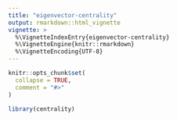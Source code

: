 ```yaml
---
title: "eigenvector-centrality"
output: rmarkdown::html_vignette
vignette: >
  %\VignetteIndexEntry{eigenvector-centrality}
  %\VignetteEngine{knitr::rmarkdown}
  %\VignetteEncoding{UTF-8}
---
```


```r
knitr::opts_chunk$set(
  collapse = TRUE,
  comment = "#>"
)
```

```r
library(centrality)
```
